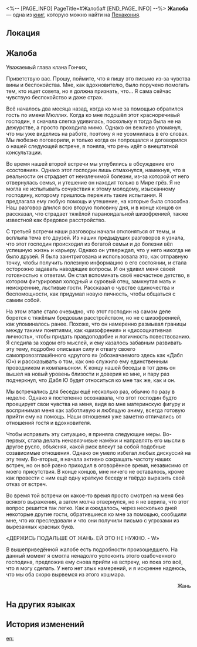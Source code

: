 <%-- [PAGE_INFO]
PageTitle=#Жалоба#
[END_PAGE_INFO] --%>
{{Дополнить}}
{{Книга Инфобокс
|id           = 328
|partIds      = 190604
|Название     = 
|Изображение  = Предмет Журнал Пенакония.png
|Мир          = Пенакония
|Томов        = 1
|Автор        = <!--нужно добавить-->
|Описание     = Жалоба в адрес Семьи от вдохновителя Мира грёз, где высказываются опасения касательно гостя по имени Мюллих и вызванных им серьёзных отрицательных последствиях для собственного психического здоровья.
|Том1         = {{tx}}
|Источник1    = {{tx|Отсутствует источник}}
|Персонажи    = 
|Фракции      = 
}}
'''Жалоба''' — одна из [[Книги|книг]], которую можно найти на [[Пенакония]].

==Локация==
{{Отметка карты|<!--название карты-->|<!--id отметки-->}}

==Жалоба==
Уважаемый глава клана Гончих,

Приветствую вас. Прошу, поймите, что я пишу это письмо из-за чувства вины и беспокойства. Мне, как вдохновителю, было поручено помогать тем, кто ищет совета, но я должна признать, что... Я сама сейчас чувствую беспокойство и даже страх.

Всё началось два месяца назад, когда ко мне за помощью обратился гость по имени Мюллих. Когда ко мне подошёл этот красноречивый господин, я сначала слегка удивилась, поскольку я тогда была не на дежурстве, а просто проходила мимо. Однако он вежливо упомянул, что мы уже виделись на работе, поэтому я не усомнилась в его словах. Мы любезно поговорили, и только когда он попрощался и договорился о нашей следующей встрече, я поняла, что речь идёт о внештатной консультации.

Во время нашей второй встречи мы углубились в обсуждение его «состояния». Однако этот господин лишь отмахнулся, намекнув, что в реальности он страдает от неизлечимой болезни, из-за которой от него отвернулась семья, и утешение он находит только в Мире грёз. Я не могла не испытывать сочувствия к этому молодому, изысканному господину, которому пришлось пережить такие испытания. Я предлагала ему любую помощь и утешение, на которые была способна. Наш разговор длился всю вторую половину дня, и в конце концов он рассказал, что страдает тяжёлой параноидальной шизофренией, также известной как бредовое расстройство.

С третьей встречи наши разговоры начали отклоняться от темы, и всплыла тема его друзей. Из наших предыдущих разговоров я узнала, что этот господин происходил из богатой семьи и до болезни вёл успешную жизнь и карьеру. Однако он утверждал, что у него никогда не было друзей. Я была заинтригована и использовала это, как отправную точку, чтобы получить полезную информацию о его состоянии, и стала осторожно задавать наводящие вопросы. И он удивил меня своей готовностью к ответам. Он стал вспоминать своё несчастное детство, в котором фигурировал холодный и суровый отец, замкнутая мать и неискренние, льстивые гости. Рассказал о чувстве одиночества и беспомощности, как придумал новую личность, чтобы общаться с самим собой.

На этом этапе стало очевидно, что этот господин на самом деле борется с тяжёлым бредовым расстройством, но не с шизофренией, как упоминалось ранее. Похоже, что он намеренно размывал границы между такими понятиями, как «шизофрения» и «диссоциативная личность», чтобы придать правдоподобие и логичность повествованию. Я следила за ходом его мыслей, и ему казалось забавным развивать эту тему, подробно описывая силу и отвагу своего самопровозглашённого «другого я» (обозначаемого здесь как «Дабл Ю») и рассказывать о том, как оно служило ему единственным проводником и компаньоном. К концу нашей беседы в тот день он вышел на новый уровень близости и доверия ко мне, и пару раз подчеркнул, что Дабл Ю будет относиться ко мне так же, как и он.

Мы встречались для беседы ещё несколько раз, обычно по разу в неделю. Однако я постепенно осознавала, что этот господин будто проецирует свои чувства на меня, видя во мне материнскую фигуру и воспринимая меня как заботливую и любящую аниму, всегда готовую прийти ему на помощь. Наши отношения уже заметно отличались от отношений гостя и вдохновителя.

Чтобы исправить эту ситуацию, я приняла следующие меры. Во-первых, стала делать ненавязчивые намёки и направлять его мысли в другое русло, объясняя, какой риск влекут за собой подобные созависимые отношения. Однако он умело избегал любых дискуссий на эту тему. Во-вторых, я начала активно сокращать частоту наших встреч, но он всё равно приходил в оговорённое время, независимо от моего присутствия. В конце концов, мне ничего не оставалось, кроме как провести с ним ещё одну краткую беседу и твёрдо выразить свой отказ от встреч.

Во время той встречи он какое-то время просто смотрел на меня без всякого выражения, а затем молча отвернулся, но я не верила, что этот вопрос решится так легко. Как и ожидалось, через несколько дней некоторые другие гости, обратившиеся ко мне за помощью, сообщили мне, что их преследовали и что они получили письмо с угрозами из вырезанных красных букв.

«ДЕРЖИСЬ ПОДАЛЬШЕ ОТ ЖАНЬ. ЕЙ ЭТО НЕ НУЖНО. - W»

В вышеприведённой жалобе есть подробности произошедшего. На данный момент я смогла ненадолго успокоить этого озабоченного господина, предложив ему снова прийти на встречу, но пока это всё, что я могу сделать. У него нет злых намерений, и я искренне надеюсь, что мы оба скоро вырвемся из этого кошмара.<br /><div align="right">Жань</div>

==На других языках==
{{На других языках
|en   = A Letter of Complaint
|zhs  = 投诉信一则
|zht  = 一封投訴信
|ja   = 苦情申し立ての手紙
|ko   = 항의 편지
|es   = Carta de reclamo
|fr   = Lettre de réclamation
|ru   = Жалоба
|th   = จดหมายร้องเรียนฉบับหนึ่ง
|vi   = Một Bức Thư Khiếu Nại
|de   = Ein Beschwerdeschreiben
|id   = Sepucuk Surat Keluhan
|pt   = Uma Carta de Reclamação
}}

==История изменений==
{{История изменений|3.5}}

[[en:]]